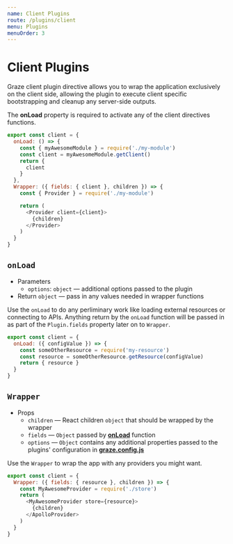 ```yaml
---
name: Client Plugins
route: /plugins/client
menu: Plugins
menuOrder: 3
---
```


# Client Plugins

Graze client plugin directive allows you to wrap the application exclusively on the client side, allowing the plugin to execute client specific bootstrapping and cleanup any server-side outputs.

The **onLoad** property is required to activate any of the client directives functions.

```js
export const client = {
  onLoad: () => {
    const { myAwesomeModule } = require('./my-module')
    const client = myAwesomeModule.getClient()
    return {
      client
    }
  },
  Wrapper: ({ fields: { client }, children }) => {
    const { Provider } = require('./my-module')

    return (
      <Provider client={client}>
        {children}
      </Provider>
    )
  }
}
```

## `onLoad`

- Parameters
  - `options`: `object` — additional options passed to the plugin
- Return `object` — pass in any values needed in wrapper functions

Use the `onLoad` to do any perliminary work like loading external resources or connecting to APIs. Anything return by the `onLoad` function will be passed in as part of the `Plugin.fields` property later on to `Wrapper`.

```js
export const client = {
  onLoad: ({ configValue }) => {
    const someOtherResource = require('my-resource')
    const resource = someOtherResource.getResource(configValue)
    return { resource }
  }
}
```

## `Wrapper`

- Props
  - `children` — React children `object` that should be wrapped by the wrapper
  - `fields` — `Object` passed by [**onLoad**](#onload) function
  - `options` — `Object` contains any additional properties passed to the plugins' configuration in [**graze.config.js**](/plugins/#config)

Use the `Wrapper` to wrap the app with any providers you might want.

```js
export const client = {
  Wrapper: ({ fields: { resource }, children }) => {
    const MyAwesomeProvider = require('./store')
    return (
      <MyAwesomeProvider store={resource}>
        {children}
      </ApolloProvider>
    )
  }
}
```


<MyMenus current='/plugins/server' />